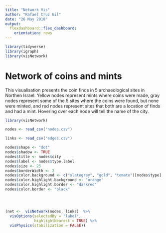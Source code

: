 ```yaml
---
title: "Network Vis"
author: "Rafael Cruz Gil"
date: "26 May 2018"
output: 
  flexdashboard::flex_dashboard:
    orientation: rows
---
```


```r

library(tidyverse)
library(igraph)
library(visNetwork)

```

Network of coins and mints
==================

This visualisation presents the coin finds in 5 archaeological sites in Northen Israel. Yellow nodes represent mints where coins were made, gray nodes represent some of the 5 sites where the coins were found, but none were minted, and red nodes represent sites that both are a location of finds and had a mint. Hovering over each node will tell the name of the city.

```r

library(visNetwork)

nodes <- read_csv("nodes.csv")

links <- read_csv("edges.csv")

nodes$shape <- "dot"  
nodes$shadow <- TRUE 
nodes$title <- nodes$city 
nodes$label <- nodes$type.label 
nodes$size <- 25
nodes$borderWidth <- 2 
nodes$color.background <- c("slategrey", "gold", "tomato")[nodes$type]
nodes$color.highlight.background <- "orange"
nodes$color.highlight.border <- "darkred"
nodes$color.border <- "black"




(net <-  visNetwork(nodes, links)  %>%
  visOptions(selectedBy = "label", 
             highlightNearest = TRUE) %>%
  visPhysics(stabilization = FALSE))

```